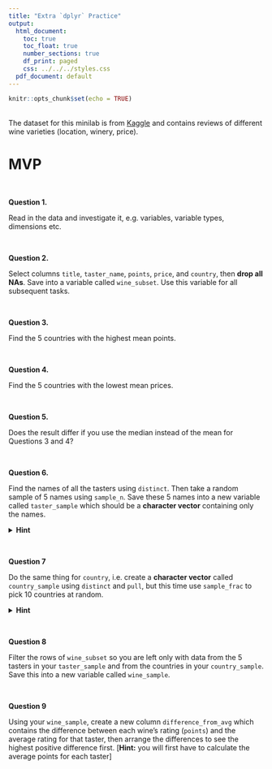 ```yaml
---
title: "Extra `dplyr` Practice"
output:
  html_document:
    toc: true
    toc_float: true
    number_sections: true
    df_print: paged
    css: ../../../styles.css
  pdf_document: default
---
```


```r
knitr::opts_chunk$set(echo = TRUE)
```

<br>
The dataset for this minilab is from [Kaggle](https://www.kaggle.com/zynicide/wine-reviews) and contains reviews of different wine varieties (location, winery, price).

# MVP

<br>

**Question 1.** 

Read in the data and investigate it, e.g. variables, variable types, dimensions etc.

<br>

**Question 2.** 

Select columns `title`, `taster_name`, `points`, `price`, and `country`, then **drop all NAs**. Save into a variable called `wine_subset`. Use this variable for all subsequent tasks.

<br>

**Question 3.** 

Find the 5 countries with the highest mean points.

<br>

**Question 4.** 

Find the 5 countries with the lowest mean prices.

<br>

**Question 5.** 

Does the result differ if you use the median instead of the mean for Questions 3 and 4?

<br>

**Question 6.** 

Find the names of all the tasters using `distinct`. Then take a random sample of 5 names using `sample_n`. Save these 5 names into a new variable called `taster_sample` which should be a **character vector** containing only the names. 

<details>
<summary>**Hint**</summary>: You can use the function `pull` to extract a single column as a vector.
</details>

<br>

**Question 7**

Do the same thing for `country`, i.e. create a **character vector** called `country_sample` using `distinct` and `pull`, but this time use `sample_frac` to pick 10 countries at random. 

<details>
<summary>**Hint**</summary>: What is the proportion of countries you want? $\frac{Part}{Whole}$
</details>

<br>

**Question 8**

Filter the rows of `wine_subset` so you are left only with data from the 5 tasters in your `taster_sample` and from the countries in your `country_sample`. Save this into a new variable called `wine_sample`.

<br>

**Question 9**

Using your `wine_sample`, create a new column `difference_from_avg` which contains the difference between each wine's rating (`points`) and the average rating for that taster, then arrange the differences to see the highest positive difference first. [**Hint:** you will first have to calculate the average points for each taster]


